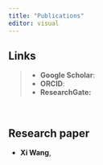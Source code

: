```yaml
---
title: "Publications"
editor: visual
---
```


::: callout-note
## Links

> -   **Google Scholar**:
> -   **ORCID**:
> -   **ResearchGate:**
:::

 

## Research paper

-   **Xi Wang**,